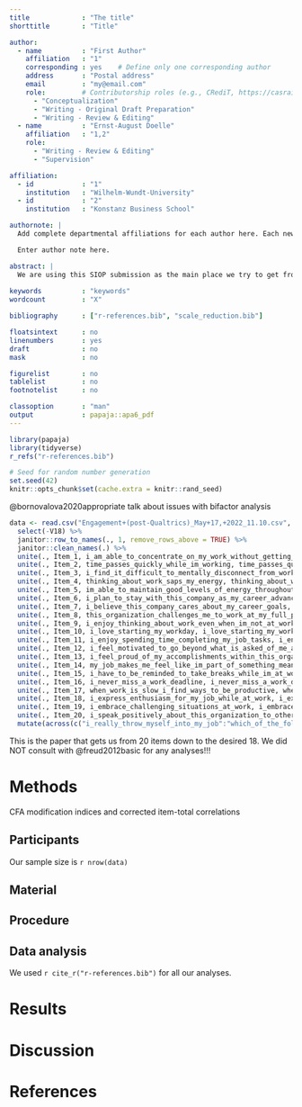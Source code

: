 ```yaml
---
title             : "The title"
shorttitle        : "Title"

author: 
  - name          : "First Author"
    affiliation   : "1"
    corresponding : yes    # Define only one corresponding author
    address       : "Postal address"
    email         : "my@email.com"
    role:         # Contributorship roles (e.g., CRediT, https://casrai.org/credit/)
      - "Conceptualization"
      - "Writing - Original Draft Preparation"
      - "Writing - Review & Editing"
  - name          : "Ernst-August Doelle"
    affiliation   : "1,2"
    role:
      - "Writing - Review & Editing"
      - "Supervision"

affiliation:
  - id            : "1"
    institution   : "Wilhelm-Wundt-University"
  - id            : "2"
    institution   : "Konstanz Business School"

authornote: |
  Add complete departmental affiliations for each author here. Each new line herein must be indented, like this line.

  Enter author note here.

abstract: |
  We are using this SIOP submission as the main place we try to get from 20 to 18 items. This will later be incorporated into the larger paper as well as the tech report.
  
keywords          : "keywords"
wordcount         : "X"

bibliography      : ["r-references.bib", "scale_reduction.bib"]

floatsintext      : no
linenumbers       : yes
draft             : no
mask              : no

figurelist        : no
tablelist         : no
footnotelist      : no

classoption       : "man"
output            : papaja::apa6_pdf
---
```


```r
library(papaja)
library(tidyverse)
r_refs("r-references.bib")
```

```r
# Seed for random number generation
set.seed(42)
knitr::opts_chunk$set(cache.extra = knitr::rand_seed)
```

@bornovalova2020appropriate talk about issues with bifactor analysis

```r

data <- read.csv("Engagement+(post-Qualtrics)_May+17,+2022_11.10.csv", header = F)[-c(1,3),] %>% 
  select(-V18) %>% 
  janitor::row_to_names(., 1, remove_rows_above = TRUE) %>% 
  janitor::clean_names(.) %>% 
  unite(., Item_1, i_am_able_to_concentrate_on_my_work_without_getting_distracted, i_am_able_to_concentrate_on_my_work_without_getting_distracted_2, sep = "", na.rm = T) %>% 
  unite(., Item_2, time_passes_quickly_while_im_working, time_passes_quickly_while_im_working_2, sep = "", na.rm = T) %>% 
  unite(., Item_3, i_find_it_difficult_to_mentally_disconnect_from_work, i_find_it_difficult_to_mentally_disconnect_from_work_2, sep = "", na.rm = T) %>% 
  unite(., Item_4, thinking_about_work_saps_my_energy, thinking_about_work_saps_my_energy_2, sep = "", na.rm = T) %>% 
  unite(., Item_5, im_able_to_maintain_good_levels_of_energy_throughout_the_workday, im_able_to_maintain_good_levels_of_energy_throughout_the_workday_2, sep = "", na.rm = T) %>% 
  unite(., Item_6, i_plan_to_stay_with_this_company_as_my_career_advances, i_plan_to_stay_with_this_company_as_my_career_advances_2, sep = "", na.rm = T) %>% 
  unite(., Item_7, i_believe_this_company_cares_about_my_career_goals, i_believe_this_company_cares_about_my_career_goals_2, sep = "", na.rm = T) %>% 
  unite(., Item_8, this_organization_challenges_me_to_work_at_my_full_potential, this_organization_challenges_me_to_work_at_my_full_potential_2, sep = "", na.rm = T) %>% 
  unite(., Item_9, i_enjoy_thinking_about_work_even_when_im_not_at_work, i_enjoy_thinking_about_work_even_when_im_not_at_work_2, sep = "", na.rm = T) %>% 
  unite(., Item_10, i_love_starting_my_workday, i_love_starting_my_workday_2, sep = "", na.rm = T) %>% 
  unite(., Item_11, i_enjoy_spending_time_completing_my_job_tasks, i_enjoy_spending_time_completing_my_job_tasks_2, sep = "", na.rm = T) %>% 
  unite(., Item_12, i_feel_motivated_to_go_beyond_what_is_asked_of_me_at_work, i_feel_motivated_to_go_beyond_what_is_asked_of_me_at_work_2, sep = "", na.rm = T) %>% 
  unite(., Item_13, i_feel_proud_of_my_accomplishments_within_this_organization, i_feel_proud_of_my_accomplishments_within_this_organization_2, sep = "", na.rm = T) %>% 
  unite(., Item_14, my_job_makes_me_feel_like_im_part_of_something_meaningful, my_job_makes_me_feel_like_im_part_of_something_meaningful_2, sep = "", na.rm = T) %>% 
  unite(., Item_15, i_have_to_be_reminded_to_take_breaks_while_im_at_work, i_have_to_be_reminded_to_take_breaks_while_im_at_work_2, sep = "", na.rm = T) %>% 
  unite(., Item_16, i_never_miss_a_work_deadline, i_never_miss_a_work_deadline_2, sep = "", na.rm = T) %>% 
  unite(., Item_17, when_work_is_slow_i_find_ways_to_be_productive, when_work_is_slow_i_find_ways_to_be_productive_2, sep = "", na.rm = T) %>% 
  unite(., Item_18, i_express_enthusiasm_for_my_job_while_at_work, i_express_enthusiasm_for_my_job_while_at_work_2, sep = "", na.rm = T) %>% 
  unite(., Item_19, i_embrace_challenging_situations_at_work, i_embrace_challenging_situations_at_work_2, sep = "", na.rm = T) %>% 
  unite(., Item_20, i_speak_positively_about_this_organization_to_others, i_speak_positively_about_this_organization_to_others_2, sep = "", na.rm = T) %>% 
  mutate(across(c("i_really_throw_myself_into_my_job":"which_of_the_following_categories_best_describes_your_current_work_arrangement"), ~as.numeric(.)))


```

This is the paper that gets us from 20 items down to the desired 18. We did NOT consult with @freud2012basic for any analyses!!!

# Methods
CFA modification indices and corrected item-total correlations

## Participants
Our sample size is `r nrow(data)`

## Material

## Procedure

## Data analysis
We used `r cite_r("r-references.bib")` for all our analyses.


# Results

# Discussion


\newpage

# References

::: {#refs custom-style="Bibliography"}
:::
